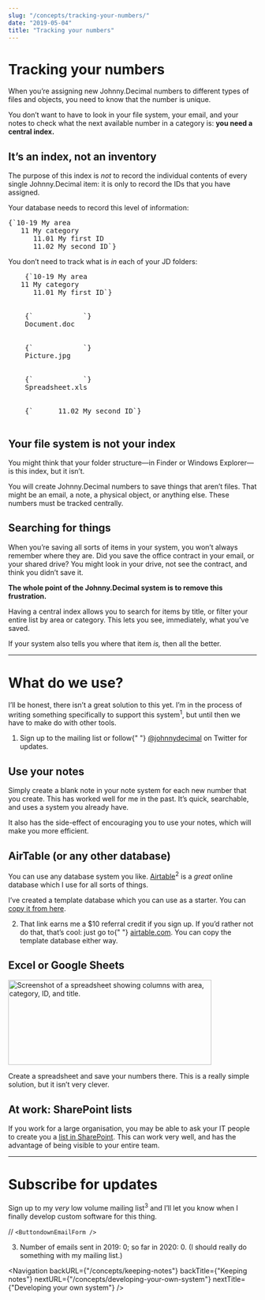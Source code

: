 ```yaml
---
slug: "/concepts/tracking-your-numbers/"
date: "2019-05-04"
title: "Tracking your numbers"
---
```



# Tracking your numbers

When you’re assigning new Johnny.Decimal numbers to different types of files and objects, you need to know that the number is unique.

You don’t want to have to look in your file system, your email, and your notes to check what the next available number in a category is: **you need a central index.**

## It’s an index, not an inventory

The purpose of this index is _not_ to record the individual contents of every single Johnny.Decimal item: it is only to record the IDs that you have assigned.

Your database needs to record this level of information:

<div className="mb-4 ml-4 mr-6">
  <pre className="inline-block px-4 py-2 text-sm text-orange-800 whitespace-pre bg-orange-100 border-2 border-orange-600 rounded-md shadow-md sm:text-base font-jdmono">{`10-19 My area
   11 My category
      11.01 My first ID
      11.02 My second ID`}</pre>
</div>

You don’t need to track what is _in_ each of your JD folders:

<div className="mb-4 ml-4 mr-6">
  <pre className="inline-block px-4 py-2 text-sm text-orange-800 whitespace-pre bg-orange-100 border-2 border-orange-600 rounded-md shadow-md sm:text-base font-jdmono">
    {`10-19 My area
   11 My category
      11.01 My first ID`}
    <br />
    {`            `}
    <span className="line-through">Document.doc</span>
    <br />
    {`            `}
    <span className="line-through">Picture.jpg</span>
    <br />
    {`            `}
    <span className="line-through">Spreadsheet.xls</span>
    <br />
    {`      11.02 My second ID`}
  </pre>
</div>

## Your file system is not your index

You might think that your folder structure—in Finder or Windows Explorer—is this index, but it isn’t.

You will create Johnny.Decimal numbers to save things that aren’t files. That might be <Link to="/concepts/managing-email/">an email</Link>, <Link to="/concepts/keeping-notes/">a note</Link>, a physical object, or anything else. These numbers must be tracked centrally.

## Searching for things

When you’re saving all sorts of items in your system, you won’t always remember where they are. Did you save the office contract in your email, or your shared drive? You might look in your drive, not see the contract, and think you didn’t save it.

**The whole point of the Johnny.Decimal system is to remove this frustration.**

Having a central index allows you to search for items by title, or filter your entire list by area or category. This lets you see, immediately, what you’ve saved.

If your system also tells you where that item _is,_ then all the better.

---

# What do we use?

I’ll be honest, there isn’t a great solution to this yet. I’m in the process of writing something specifically to support this system<sup>1</sup>, but until then we have to make do with other tools.

<div class="footnote-wrapper">
  <ol class="footnote">
    <li>
      Sign up to <Link to="/contact/">the mailing list</Link> or follow{" "}
      <a href="https://twitter.com/johnnydecimal">@johnnydecimal</a> on Twitter
      for updates.
    </li>
  </ol>
</div>

## Use your notes

Simply create a blank note in <Link to="/concepts/keeping-notes">your note system</Link> for each new number that you create. This has worked well for me in the past. It’s quick, searchable, and uses a system you already have.

It also has the side-effect of encouraging you to use your notes, which will make you more efficient.

## AirTable (or any other database)

You can use any database system you like. <a href="https://airtable.com/invite/r/wcs73zWf">Airtable</a><sup>2</sup> is a _great_ online database which I use for all sorts of things.

I’ve created a template database which you can use as a starter. You can <a href="https://airtable.com/shr5vvlmaCV98G6z7">copy it from here</a>.

<div class="footnote-wrapper">
  <ol class="footnote" start="2">
    <li>
      That link earns me a $10 referral credit if you sign up. If you’d rather
      not do that, that’s cool: just go to{" "}
      <a href="https://airtable.com">airtable.com</a>. You can copy the template
      database either way.
    </li>
  </ol>
</div>

## Excel or Google Sheets

<div className="flex flex-col md:flex-row">
  <div className="flex-shrink-0 mb-4 pr-4">
    <img
      src={GoogleSheets_simpleCompany}
      alt="Screenshot of a spreadsheet showing columns with area, category, ID, and title."
      width="412"
      height="172"
      className="screenshot"
    />
  </div>
  <p>
    Create a spreadsheet and save your numbers there. This is a really simple
    solution, but it isn’t very clever.
  </p>
</div>

## At work: SharePoint lists

If you work for a large organisation, you may be able to ask your IT people to create you a <a href="https://support.office.com/en-us/article/create-a-list-in-sharepoint-0d397414-d95f-41eb-addd-5e6eff41b083?ui=en-US&rs=en-US&ad=US">list in SharePoint</a>. This can work very well, and has the advantage of being visible to your entire team.

---

# Subscribe for updates

Sign up to my _very_ low volume mailing list<sup>3</sup> and I’ll
let you know when I finally develop custom software for this thing.

// `<ButtondownEmailForm />`

<div class="footnote-wrapper">
  <ol class="footnote" start="3">
    <li>
      Number of emails sent in 2019: 0; so far in 2020: 0. (I should really do
      something with my mailing list.)
    </li>
  </ol>
</div>

<Navigation
  backURL={"/concepts/keeping-notes"}
  backTitle={"Keeping notes"}
  nextURL={"/concepts/developing-your-own-system"}
  nextTitle={"Developing your own system"}
/>
